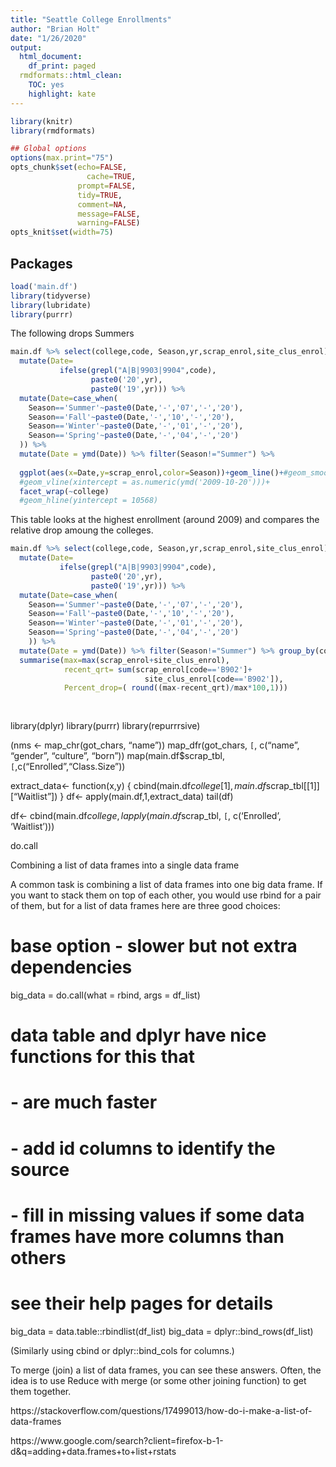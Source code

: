 ```yaml
---
title: "Seattle College Enrollments"
author: "Brian Holt"
date: "1/26/2020"
output:
  html_document:
    df_print: paged
  rmdformats::html_clean:
    TOC: yes
    highlight: kate
---
```


```r
library(knitr)
library(rmdformats)

## Global options
options(max.print="75")
opts_chunk$set(echo=FALSE,
	             cache=TRUE,
               prompt=FALSE,
               tidy=TRUE,
               comment=NA,
               message=FALSE,
               warning=FALSE)
opts_knit$set(width=75)
```

## Packages

```r
load('main.df')
library(tidyverse)
library(lubridate)
library(purrr)
```

The following drops Summers

```r
main.df %>% select(college,code, Season,yr,scrap_enrol,site_clus_enrol) %>% 
  mutate(Date=
           ifelse(grepl("A|B|9903|9904",code),
                  paste0('20',yr),
                  paste0('19',yr))) %>% 
  mutate(Date=case_when(
    Season=='Summer'~paste0(Date,'-','07','-','20'),
    Season=='Fall'~paste0(Date,'-','10','-','20'),
    Season=='Winter'~paste0(Date,'-','01','-','20'),
    Season=='Spring'~paste0(Date,'-','04','-','20')
  )) %>% 
  mutate(Date = ymd(Date)) %>% filter(Season!="Summer") %>% 
  
  ggplot(aes(x=Date,y=scrap_enrol,color=Season))+geom_line()+#geom_smooth(method="loess")+
  #geom_vline(xintercept = as.numeric(ymd('2009-10-20')))+
  facet_wrap(~college)
  #geom_hline(yintercept = 10568)
```

This table looks at the highest enrollment (around 2009) and compares the relative drop amoung the colleges.
```r
main.df %>% select(college,code, Season,yr,scrap_enrol,site_clus_enrol) %>% 
  mutate(Date=
           ifelse(grepl("A|B|9903|9904",code),
                  paste0('20',yr),
                  paste0('19',yr))) %>% 
  mutate(Date=case_when(
    Season=='Summer'~paste0(Date,'-','07','-','20'),
    Season=='Fall'~paste0(Date,'-','10','-','20'),
    Season=='Winter'~paste0(Date,'-','01','-','20'),
    Season=='Spring'~paste0(Date,'-','04','-','20')
    )) %>% 
  mutate(Date = ymd(Date)) %>% filter(Season!="Summer") %>% group_by(college) %>% 
  summarise(max=max(scrap_enrol+site_clus_enrol),
            recent_qrt= sum(scrap_enrol[code=='B902']+
                              site_clus_enrol[code=='B902']),
            Percent_drop=( round((max-recent_qrt)/max*100,1)))
  
  
```



library(dplyr)
library(purrr)
library(repurrrsive)

(nms <- map_chr(got_chars, "name"))
map_dfr(got_chars, `[`, c("name", "gender", "culture", "born"))
map(main.df$scrap_tbl, `[`,c("Enrolled","Class.Size"))


extract_data<- function(x,y) {
cbind(main.df$college[1],main.df$scrap_tbl[[1]]["Waitlist"])
}
df<- apply(main.df,1,extract_data)
tail(df)


df<- cbind(main.df$college,lapply(main.df$scrap_tbl, `[`, c('Enrolled', 'Waitlist')))

do.call


Combining a list of data frames into a single data frame

A common task is combining a list of data frames into one big data frame. If you want to stack them on top of each other, you would use rbind for a pair of them, but for a list of data frames here are three good choices:

# base option - slower but not extra dependencies
big_data = do.call(what = rbind, args = df_list)

# data table and dplyr have nice functions for this that
#  - are much faster
#  - add id columns to identify the source
#  - fill in missing values if some data frames have more columns than others
# see their help pages for details
big_data = data.table::rbindlist(df_list)
big_data = dplyr::bind_rows(df_list)

(Similarly using cbind or dplyr::bind_cols for columns.)

To merge (join) a list of data frames, you can see these answers. Often, the idea is to use Reduce with merge (or some other joining function) to get them together.

https://stackoverflow.com/questions/17499013/how-do-i-make-a-list-of-data-frames

https://www.google.com/search?client=firefox-b-1-d&q=adding+data.frames+to+list+rstats